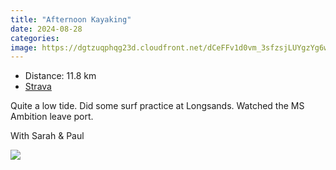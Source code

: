 ```yaml
---
title: "Afternoon Kayaking"
date: 2024-08-28
categories: 
image: https://dgtzuqphqg23d.cloudfront.net/dCeFFv1d0vm_3sfzsjLUYgzYg6wHTH5laObJc1S-x-I-768x578.jpg
---
```


- Distance: 11.8 km
- [Strava](https://www.strava.com/activities/12266925497)

Quite a low tide. Did some surf practice at Longsands. Watched the MS Ambition leave port.

With Sarah & Paul

![](https://dgtzuqphqg23d.cloudfront.net/dCeFFv1d0vm_3sfzsjLUYgzYg6wHTH5laObJc1S-x-I-768x578.jpg)




